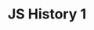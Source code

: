 ---
type: Lesson
title: "JS History 1"
xp: 10
description: "Learn the history of JavaScript"
activities: ["js_intro_variables1-1", "js_intro_variables_array0-1", "js_basic0-2", "js_basic0-3"]
---